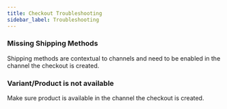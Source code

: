 ```yaml
---
title: Checkout Troubleshooting
sidebar_label: Troubleshooting
---
```


### Missing Shipping Methods

Shipping methods are contextual to channels and need to be enabled in the channel the checkout is created.

### Variant/Product is not available

Make sure product is available in the channel the checkout is created.
